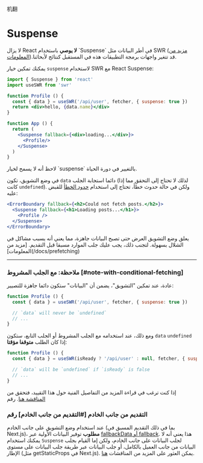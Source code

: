 
机翻
# Suspense

<Callout emoji="🚨" type="error">
  لا يزال React <strong>لا يوصي</strong> باستخدام `Suspense` في أطر البيانات مثل SWR (<a href="https://reactjs.org/blog/2022/03/29/react-v18.html#suspense-in-data-frameworks" target="_blank" rel="noopener">مزيد من المعلومات</a>).قد تتغير واجهات برمجة التطبيقات هذه في المستقبل كنتائج لأبحاثنا.
</Callout>

يمكنك تمكين خيار `suspense` لاستخدام SWR مع React Suspense:

```jsx
import { Suspense } from 'react'
import useSWR from 'swr'

function Profile () {
  const { data } = useSWR('/api/user', fetcher, { suspense: true })
  return <div>hello, {data.name}</div>
}

function App () {
  return (
    <Suspense fallback={<div>loading...</div>}>
      <Profile/>
    </Suspense>
  )
}
```

<Callout>
  لاحظ أنه لا يسمح لخيار `suspense` بالتغيير في دورة الحياة.
</Callout>

في وضع التشويق، تكون `data` دائما استجابة الجلب (لذلك لا تحتاج إلى التحقق مما إذا كانت `undefined`). 
ولكن في حالة حدوث خطأ، تحتاج إلى استخدام [حدود الخطأ](https://reactjs.org/docs/concurrent-mode-suspense.html#handling-errors) للقبض عليه:

```jsx
<ErrorBoundary fallback={<h2>Could not fetch posts.</h2>}>
  <Suspense fallback={<h1>Loading posts...</h1>}>
    <Profile />
  </Suspense>
</ErrorBoundary>
```

<Callout>
يعلق وضع التشويق العرض حتى تصبح البيانات جاهزة، مما يعني أنه يسبب مشاكل في الشلال بسهولة. لتجنب ذلك، يجب عليك جلب الموارد مسبقا قبل التقديم. [مزيد من المعلومات](/docs/prefetching)
</Callout>

---

### ملاحظة: مع الجلب المشروط [#note-with-conditional-fetching] 

عادة، عند تمكين "التشويق"، يضمن أن "البيانات" ستكون دائما جاهزة للتصيير:

```jsx
function Profile () {
  const { data } = useSWR('/api/user', fetcher, { suspense: true })

  // `data` will never be `undefined`
  // ...
}
```

ومع ذلك، عند استخدامه مع الجلب المشروط أو الجلب التابع، ستكون `data` `undefined` إذا كان الطلب **متوقفا مؤقتا**:

```jsx
function Profile () {
  const { data } = useSWR(isReady ? '/api/user' : null, fetcher, { suspense: true })

  // `data` will be `undefined` if `isReady` is false
  // ...
}
```

إذا كنت ترغب في قراءة المزيد من التفاصيل الفنية حول هذا التقييد، فتحقق من [المناقشة هنا](https://github.com/vercel/swr/pull/357#issuecomment-627089889). رقم 
 
### التقديم من جانب الخادم [#التقديم من جانب الخادم] رقم 
 
عند استخدام وضع التشويق على جانب الخادم (بما في ذلك التقديم المسبق في Next.js)، **مطلوب** توفير البيانات الأولية عبر [fallbackData أو fallback](/docs/with-nextjs#pre-rendering-with-default-data). هذا يعني أنه لا يمكنك استخدام `Suspense` لجلب البيانات على جانب الخادم، ولكن إما القيام بجلب البيانات من جانب العميل بالكامل، أو جلب البيانات عبر طريقة جلب البيانات على مستوى الإطار (مثل getStaticProps في Next.js). يمكن العثور على المزيد من المناقشات [هنا](https://github.com/vercel/swr/issues/1906).
